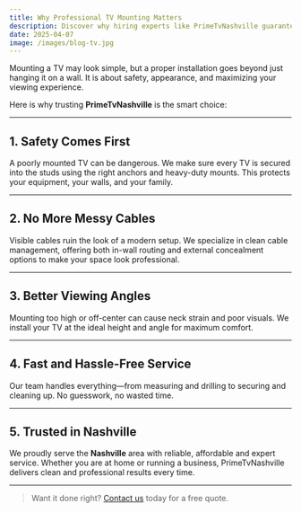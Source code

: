 ```yaml
---
title: Why Professional TV Mounting Matters
description: Discover why hiring experts like PrimeTvNashville guarantees safety, clean results, and peace of mind.
date: 2025-04-07
image: /images/blog-tv.jpg
---
```


Mounting a TV may look simple, but a proper installation goes beyond just hanging it on a wall. It is about safety, appearance, and maximizing your viewing experience.

Here is why trusting **PrimeTvNashville** is the smart choice:

---

## 1. Safety Comes First

A poorly mounted TV can be dangerous. We make sure every TV is secured into the studs using the right anchors and heavy-duty mounts. This protects your equipment, your walls, and your family.

---

## 2. No More Messy Cables

Visible cables ruin the look of a modern setup. We specialize in clean cable management, offering both in-wall routing and external concealment options to make your space look professional.

---

## 3. Better Viewing Angles

Mounting too high or off-center can cause neck strain and poor visuals. We install your TV at the ideal height and angle for maximum comfort.

---

## 4. Fast and Hassle-Free Service

Our team handles everything—from measuring and drilling to securing and cleaning up. No guesswork, no wasted time.

---

## 5. Trusted in Nashville

We proudly serve the **Nashville** area with reliable, affordable and expert service. Whether you are at home or running a business, PrimeTvNashville delivers clean and professional results every time.

---

> Want it done right? [Contact us](/contact) today for a free quote.
